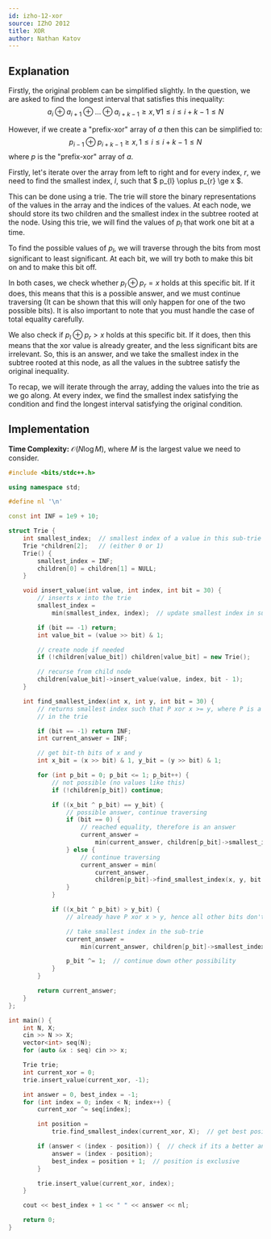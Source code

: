 ```yaml
---
id: izho-12-xor
source: IZhO 2012
title: XOR
author: Nathan Katov
---
```


## Explanation

Firstly, the original problem can be simplified slightly. In the question, we are asked to find the longest interval that satisfies this inequality:
$$
a_i \oplus a_{i+1} \oplus \dots \oplus a_{i+k-1} \ge x, \forall 1 \le i \le i + k - 1 \le N
$$

However, if we create a "prefix-xor" array of $a$ then this can be simplified to:
$$
p_{i-1} \oplus p_{i+k-1} \ge x, 1 \le i \le i + k - 1 \le N
$$
where $p$ is the "prefix-xor" array of $a$.

Firstly, let's iterate over the array from left to right and for every index, $r$, we need to find the smallest index, $l$, such that $ p_{l} \oplus p_{r} \ge x $.

This can be done using a trie. The trie will store the binary representations of the values in the array and the indices of the values. At each node, we should store its two children and the smallest index in the subtree rooted at the node. Using this trie, we will find the values of $p_l$ that work one bit at a time.

To find the possible values of $p_l$, we will traverse through the bits from most significant to least significant. At each bit, we will try both to make this bit on and to make this bit off.

In both cases, we check whether $p_l \oplus p_r = x$ holds at this specific bit. If it does, this means that this is a possible answer, and we must continue traversing (It can be shown that this will only happen for one of the two possible bits). It is also important to note that you must handle the case of total equality carefully.

We also check if $p_l \oplus p_r > x$ holds at this specific bit. If it does, then this means that the xor value is already greater, and the less significant bits are irrelevant. So, this is an answer, and we take the smallest index in the subtree rooted at this node, as all the values in the subtree satisfy the original inequality.

To recap, we will iterate through the array, adding the values into the trie as we go along. At every index, we find the smallest index satisfying the condition and find the longest interval satisfying the original condition.

## Implementation

**Time Complexity:** $\mathcal{O}(N \log M)$, where $M$ is the largest value we need to consider.

<LanguageSection>

<CPPSection>

```cpp
#include <bits/stdc++.h>

using namespace std;

#define nl '\n'

const int INF = 1e9 + 10;

struct Trie {
	int smallest_index;  // smallest index of a value in this sub-trie
	Trie *children[2];   // (either 0 or 1)
	Trie() {
		smallest_index = INF;
		children[0] = children[1] = NULL;
	}

	void insert_value(int value, int index, int bit = 30) {
		// inserts x into the trie
		smallest_index =
		    min(smallest_index, index);  // update smallest index in sub-trie

		if (bit == -1) return;
		int value_bit = (value >> bit) & 1;

		// create node if needed
		if (!children[value_bit]) children[value_bit] = new Trie();

		// recurse from child node
		children[value_bit]->insert_value(value, index, bit - 1);
	}

	int find_smallest_index(int x, int y, int bit = 30) {
		// returns smallest index such that P xor x >= y, where P is a element
		// in the trie

		if (bit == -1) return INF;
		int current_answer = INF;

		// get bit-th bits of x and y
		int x_bit = (x >> bit) & 1, y_bit = (y >> bit) & 1;

		for (int p_bit = 0; p_bit <= 1; p_bit++) {
			// not possible (no values like this)
			if (!children[p_bit]) continue;

			if ((x_bit ^ p_bit) == y_bit) {
				// possible answer, continue traversing
				if (bit == 0) {
					// reached equality, therefore is an answer
					current_answer =
					    min(current_answer, children[p_bit]->smallest_index);
				} else {
					// continue traversing
					current_answer = min(
					    current_answer,
					    children[p_bit]->find_smallest_index(x, y, bit - 1));
				}
			}

			if ((x_bit ^ p_bit) > y_bit) {
				// already have P xor x > y, hence all other bits don't matter

				// take smallest index in the sub-trie
				current_answer =
				    min(current_answer, children[p_bit]->smallest_index);

				p_bit ^= 1;  // continue down other possibility
			}
		}

		return current_answer;
	}
};

int main() {
	int N, X;
	cin >> N >> X;
	vector<int> seq(N);
	for (auto &x : seq) cin >> x;

	Trie trie;
	int current_xor = 0;
	trie.insert_value(current_xor, -1);

	int answer = 0, best_index = -1;
	for (int index = 0; index < N; index++) {
		current_xor ^= seq[index];

		int position =
		    trie.find_smallest_index(current_xor, X);  // get best position

		if (answer < (index - position)) {  // check if its a better answer
			answer = (index - position);
			best_index = position + 1;  // position is exclusive
		}

		trie.insert_value(current_xor, index);
	}

	cout << best_index + 1 << " " << answer << nl;

	return 0;
}
```

</CPPSection>

</LanguageSection>
